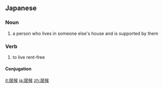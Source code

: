==Japanese==
{{ja-kanjitab|い|そうろう|yomi=k}}

===Noun===
{{ja-noun|いそうろう}}

# a person who lives in someone else's house and is supported by them
#: {{ja-usex|田中家の'''居候'''|^たなか-け の '''いそうろう'''|a '''dependent''' of the Tanakas}}

===Verb===
{{ja-verb-suru|いそうろう}}

# to live rent-free

====Conjugation====
{{ja-suru|いそうろう}}

[[it:居候]]
[[ja:居候]]
[[zh:居候]]